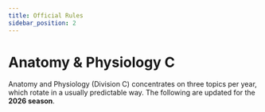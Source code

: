 ```yaml
---
title: Official Rules
sidebar_position: 2
---
```




# Anatomy & Physiology C
Anatomy and Physiology (Division C) concentrates on three topics per year, which rotate in a usually predictable way. The following are updated for the **2026 season**.
